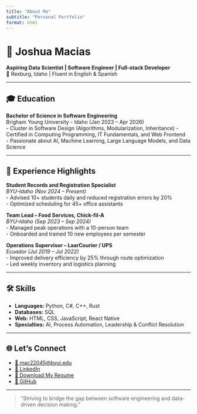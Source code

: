 ```yaml
---
title: "About Me"
subtitle: "Personal Portfolio"
format: html
---
```


# 👋 Joshua Macias

**Aspiring Data Scientist | Software Engineer | Full-stack Developer**  
📍 Rexburg, Idaho | Fluent in English & Spanish

---

## 🎓 Education

**Bachelor of Science in Software Engineering**  
Brigham Young University - Idaho (Jan 2023 – Apr 2026)  
- Cluster in Software Design (Algorithms, Modularization, Inheritance)
- Certified in Computing Programming, IT Fundamentals, and Web Frontend  
- Passionate about AI, Machine Learning, Large Language Models, and Data Science

---

## 💼 Experience Highlights

**Student Records and Registration Specialist**  
*BYU–Idaho (Nov 2024 – Present)*  
- Advised 10+ students daily and reduced registration errors by 20%  
- Optimized scheduling for 45+ office assistants

**Team Lead – Food Services, Chick-fil-A**  
*BYU–Idaho (Sep 2023 – Sep 2024)*  
- Managed peak operations with a 10-person team  
- Onboarded and trained 10 new employees per semester

**Operations Supervisor – LaarCourier / UPS**  
*Ecuador (Jul 2019 – Jul 2022)*  
- Improved delivery efficiency by 25% through route optimization  
- Led weekly inventory and logistics planning

---

## 🛠️ Skills

- **Languages:** Python, C#, C++, Rust  
- **Databases:** SQL  
- **Web:** HTML, CSS, JavaScript, React Native  
- **Specialties:** AI, Process Automation, Leadership & Conflict Resolution

---

## 🌐 Let's Connect

- [📧 mac22045@byui.edu](mailto:mac22045@byui.edu)  
- [💼 LinkedIn](https://linkedin.com/in/joshua-macias-01655017a){target=_blank}  
- [📁 Download My Resume](Joshua%20Macias%20Vmock%20Resume.pdf){target=_blank}  
- [🐙 GitHub](https://github.com/joshuaamacias){target=_blank}

---

> “Striving to bridge the gap between software engineering and data-driven decision making.”
